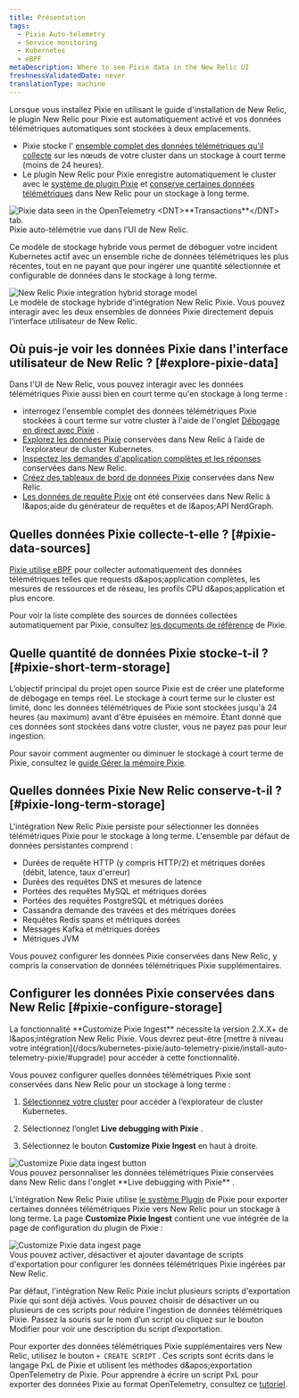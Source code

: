 ```yaml
---
title: Présentation
tags:
  - Pixie Auto-telemetry
  - Service monitoring
  - Kubernetes
  - eBPF
metaDescription: Where to see Pixie data in the New Relic UI
freshnessValidatedDate: never
translationType: machine
---
```


Lorsque vous installez Pixie en utilisant le guide d&apos;installation de New Relic, le plugin New Relic pour Pixie est automatiquement activé et vos données télémétriques automatiques sont stockées à deux emplacements.

* Pixie stocke l&apos; [ensemble complet des données télémétriques qu&apos;il collecte](#pixie-data-sources) sur les nœuds de votre cluster dans un stockage à court terme (moins de 24 heures).
* Le plugin New Relic pour Pixie enregistre automatiquement le cluster avec le [système de plugin Pixie](https://docs.px.dev/reference/plugins/plugin-system/) et [conserve certaines données télémétriques](#pixie-long-term-storage) dans New Relic pour un stockage à long terme.

<img title="The UI of New Relic pulls data from data seen in the OpenTelemetry <DNT>**Transactions**</DNT> tab. " alt="Pixie data seen in the OpenTelemetry <DNT>**Transactions**</DNT> tab. " src="/images/pixie_screenshot-full_services-otel-transactions.webp" />

<figcaption>
  Pixie auto-télémétrie vue dans l&apos;UI de New Relic.
</figcaption>

Ce modèle de stockage hybride vous permet de déboguer votre incident Kubernetes actif avec un ensemble riche de données télémétriques les plus récentes, tout en ne payant que pour ingérer une quantité sélectionnée et configurable de données dans le stockage à long terme.

<img title="The New Relic Pixie integration hybrid storage model" alt="New Relic Pixie integration hybrid storage model" src="/images/pixie_diagram_integration-hybrid-storage.webp" />

<figcaption>
  Le modèle de stockage hybride d&apos;intégration New Relic Pixie. Vous pouvez interagir avec les deux ensembles de données Pixie directement depuis l&apos;interface utilisateur de New Relic.
</figcaption>

## Où puis-je voir les données Pixie dans l&apos;interface utilisateur de New Relic ? [#explore-pixie-data]

Dans l&apos;UI de New Relic, vous pouvez interagir avec les données télémétriques Pixie aussi bien en court terme qu&apos;en stockage à long terme :

* interrogez l&apos;ensemble complet des données télémétriques Pixie stockées à court terme sur votre cluster à l&apos;aide de l&apos;onglet [Débogage en direct avec Pixie](/docs/kubernetes-pixie/auto-telemetry-pixie/understand-use-data/live-debugging-with-pixie) .
* [Explorez les données Pixie](/docs/kubernetes-pixie/auto-telemetry-pixie/understand-use-data/explore-pixie-data) conservées dans New Relic à l’aide de l’explorateur de cluster Kubernetes.
* [Inspectez les demandes d&apos;application complètes et les réponses](/docs/kubernetes-pixie/auto-telemetry-pixie/understand-use-data/pixie-entities) conservées dans New Relic.
* [Créez des tableaux de bord de données Pixie](/docs/kubernetes-pixie/auto-telemetry-pixie/understand-use-data/dashboard-pixie-data) conservées dans New Relic.
* [Les données de requête Pixie](/docs/kubernetes-pixie/auto-telemetry-pixie/understand-use-data/query-pixie-data) ont été conservées dans New Relic à l&amp;apos;aide du générateur de requêtes et de l&amp;apos;API NerdGraph.

## Quelles données Pixie collecte-t-elle ? [#pixie-data-sources]

[Pixie utilise eBPF](https://docs.px.dev/about-pixie/pixie-ebpf/) pour collecter automatiquement des données télémétriques telles que requests d&amp;apos;application complètes, les mesures de ressources et de réseau, les profils CPU d&amp;apos;application et plus encore.

Pour voir la liste complète des sources de données collectées automatiquement par Pixie, consultez [les documents de référence](https://docs.px.dev/about-pixie/data-sources/) de Pixie.

## Quelle quantité de données Pixie stocke-t-il ? [#pixie-short-term-storage]

L’objectif principal du projet open source Pixie est de créer une plateforme de débogage en temps réel. Le stockage à court terme sur le cluster est limité, donc les données télémétriques de Pixie sont stockées jusqu&apos;à 24 heures (au maximum) avant d&apos;être épuisées en mémoire. Étant donné que ces données sont stockées dans votre cluster, vous ne payez pas pour leur ingestion.

Pour savoir comment augmenter ou diminuer le stockage à court terme de Pixie, consultez le [guide Gérer la mémoire Pixie](/docs/kubernetes-pixie/auto-telemetry-pixie/advanced-configuration/manage-pixie-memory/).

## Quelles données Pixie New Relic conserve-t-il ? [#pixie-long-term-storage]

L&apos;intégration New Relic Pixie persiste pour sélectionner les données télémétriques Pixie pour le stockage à long terme. L&apos;ensemble par défaut de données persistantes comprend :

* Durées de requête HTTP (y compris HTTP/2) et métriques dorées (débit, latence, taux d&apos;erreur)
* Durées des requêtes DNS et mesures de latence
* Portées des requêtes MySQL et métriques dorées
* Portées des requêtes PostgreSQL et métriques dorées
* Cassandra demande des travées et des métriques dorées
* Requêtes Redis spans et métriques dorées
* Messages Kafka et métriques dorées
* Métriques JVM

Vous pouvez configurer les données Pixie conservées dans New Relic, y compris la conservation de données télémétriques Pixie supplémentaires.

## Configurer les données Pixie conservées dans New Relic [#pixie-configure-storage]

<Callout variant="important">
  La fonctionnalité <DNT>**Customize Pixie Ingest**</DNT> nécessite la version 2.X.X+ de l&amp;apos;intégration New Relic Pixie. Vous devrez peut-être [mettre à niveau votre intégration](/docs/kubernetes-pixie/auto-telemetry-pixie/install-auto-telemetry-pixie/#upgrade) pour accéder à cette fonctionnalité.
</Callout>

Vous pouvez configurer quelles données télémétriques Pixie sont conservées dans New Relic pour un stockage à long terme :

1. [Sélectionnez votre cluster](https://one.newrelic.com/kubernetes-cluster-explorer) pour accéder à l’explorateur de cluster Kubernetes.

2. Sélectionnez l’onglet <DNT>**Live debugging with Pixie**</DNT> .

3. Sélectionnez le bouton <DNT>**Customize Pixie Ingest**</DNT> en haut à droite.

<img title="Customize Pixie data ingest button" alt="Customize Pixie data ingest button" src="/images/pixie_screenshot-crop_customize-ingest-button.webp" />

<figcaption>
  Vous pouvez personnaliser les données télémétriques Pixie conservées dans New Relic dans l&apos;onglet <DNT>**Live debugging with Pixie**</DNT> .
</figcaption>

L&apos;intégration New Relic Pixie utilise [le système Plugin](https://docs.px.dev/reference/plugins/plugin-system/) de Pixie pour exporter certaines données télémétriques Pixie vers New Relic pour un stockage à long terme. La page <DNT>**Customize Pixie Ingest**</DNT> contient une vue intégrée de la page de configuration du plugin de Pixie :

<img title="Customize Pixie data ingest page" alt="Customize Pixie data ingest page" src="/images/pixie_screenshot-full_customize-ingest.webp" />

<figcaption>
  Vous pouvez activer, désactiver et ajouter davantage de scripts d&apos;exportation pour configurer les données télémétriques Pixie ingérées par New Relic.
</figcaption>

Par défaut, l&apos;intégration New Relic Pixie inclut plusieurs scripts d&apos;exportation Pixie qui sont déjà activés. Vous pouvez choisir de désactiver un ou plusieurs de ces scripts pour réduire l&apos;ingestion de données télémétriques Pixie. Passez la souris sur le nom d’un script ou cliquez sur le bouton Modifier pour voir une description du script d’exportation.

Pour exporter des données télémétriques Pixie supplémentaires vers New Relic, utilisez le bouton `+ CREATE SCRIPT` . Ces scripts sont écrits dans le langage PxL de Pixie et utilisent les méthodes d&amp;apos;exportation OpenTelemetry de Pixie. Pour apprendre à écrire un script PxL pour exporter des données Pixie au format OpenTelemetry, consultez ce [tutoriel](https://docs.px.dev/tutorials/integrations/otel/).